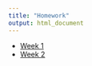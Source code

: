 ```yaml
---
title: "Homework"
output: html_document
---
```


- [Week 1](https://github.com/making-data-science-count/s21-intro-to-data-sci-methods-in-ed/blob/main/homework/homework-week-1.Rmd)
- [Week 2](https://github.com/making-data-science-count/s21-intro-to-data-sci-methods-in-ed/blob/main/homework/homework-week-2.Rmd)
